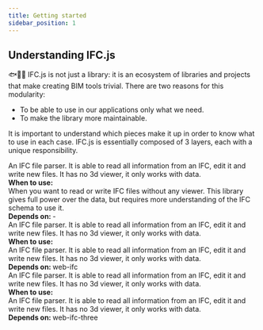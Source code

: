 ```yaml
---
title: Getting started
sidebar_position: 1
---
```



## Understanding IFC.js

  🐟🐠🐡
IFC.js is not just a library: it is an ecosystem of libraries and projects that make creating BIM tools trivial. There are two reasons for this modularity:

- To be able to use in our applications only what we need.
- To make the library more maintainable.

It is important to understand which pieces make it up in order to know what to use in each case. IFC.js is essentially composed of 3 layers, each with a unique responsibility.

<IfcCard icon="🧩" title="web-ifc" link="http://localhost:3000/info/docs/Guide/web-ifc/Introduction">

<div style={{margin: "1rem 0"}}>
An IFC file parser. It is able to read all information from an IFC, edit it and write new files. It has no 3d viewer, it only works with data.
</div>
<div style={{margin: "1rem 0"}}>

</div>

<div><b>When to use:</b></div>

<div style={{margin: "1rem 0"}}>
When you want to read or write IFC files without any viewer. This library gives full power over the data, but requires more understanding of the IFC schema to use it.
</div>
<div><b>Depends on: </b>-</div>
</IfcCard>

<IfcCard icon="🧩" title="web-ifc-three" link="http://localhost:3000/info/docs/Guide/web-ifc-three/Introduction">

<div style={{margin: "1rem 0"}}>
    An IFC file parser. It is able to read all information from an IFC, edit it and write new files. It has no 3d viewer, it only works with data.
</div>

<div><b>When to use:</b></div>

<div style={{margin: "1rem 0"}}>
    An IFC file parser. It is able to read all information from an IFC, edit it and write new files. It has no 3d viewer, it only works with data.
</div>

<div><b>Depends on: </b>web-ifc</div>
</IfcCard>

<IfcCard icon="🧩" title="web-ifc-viewer" link="http://localhost:3000/info/docs/Guide/web-ifc-viewer/Introduction">

<div style={{margin: "1rem 0"}}>
    An IFC file parser. It is able to read all information from an IFC, edit it and write new files. It has no 3d viewer, it only works with data.
</div>

<div><b>When to use:</b></div>

<div style={{margin: "1rem 0"}}>
    An IFC file parser. It is able to read all information from an IFC, edit it and write new files. It has no 3d viewer, it only works with data.
</div>

<div><b>Depends on: </b>web-ifc-three</div>
</IfcCard>